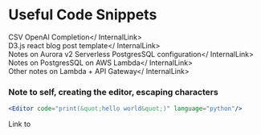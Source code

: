 # Useful Code Snippets

<InternalLink href="/wiki/notes/code/completioncsv">CSV OpenAI Completion</ InternalLink>  
<InternalLink href="/wiki/notes/code/d3blogpost">D3.js react blog post template</ InternalLink>   
<InternalLink href="/wiki/notes/code/auroraserverlessv2">Notes on Aurora v2 Serverless PostgresSQL configuration</ InternalLink>  
<InternalLink href="/wiki/notes/code/lambdapostgresql">Notes on PostgresSQL on AWS Lambda</ InternalLink>  
<InternalLink href="/wiki/notes/code/otherlambdapi">Other notes on Lambda + API Gateway</ InternalLink>  

### Note to self, creating the editor, escaping characters

```jsx
<Editor code="print(&quot;hello world&quot;)" language="python"/>
```

<Editor code="print(&quot;hello world&quot;)" language="python"/>

Link to <InternalLink href="/wiki/notes/code/escapechars" children="tool to escape characters" />